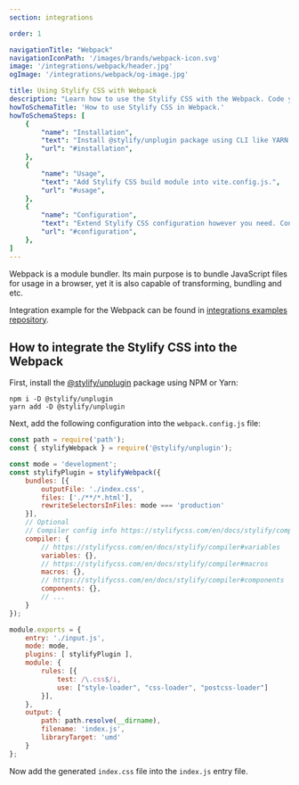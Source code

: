 ```yaml
---
section: integrations

order: 1

navigationTitle: "Webpack"
navigationIconPath: '/images/brands/webpack-icon.svg'
image: '/integrations/webpack/header.jpg'
ogImage: '/integrations/webpack/og-image.jpg'

title: Using Stylify CSS with Webpack
description: "Learn how to use the Stylify CSS with the Webpack. Code your website faster with Stylify CSS and Webpack."
howToSchemaTitle: 'How to use Stylify CSS in Webpack.'
howToSchemaSteps: [
	{
		"name": "Installation",
		"text": "Install @stylify/unplugin package using CLI like YARN or NPM.",
		"url": "#installation",
	},
	{
		"name": "Usage",
		"text": "Add Stylify CSS build module into vite.config.js.",
		"url": "#usage",
	},
	{
		"name": "Configuration",
		"text": "Extend Stylify CSS configuration however you need. Configure variables, components, custom selectors and a lot more.",
		"url": "#configuration",
	},
]
---
```


Webpack is a module bundler. Its main purpose is to bundle JavaScript files for usage in a browser, yet it is also capable of transforming, bundling and etc.

<Note>Integration example for the Webpack can be found in <a href="https://github.com/stylify/integrations-examples/tree/master/webpack" target="_blank" rel="noopener">integrations examples repository</a>.</Note>

## How to integrate the Stylify CSS into the Webpack

First, install the [@stylify/unplugin](/en/docs/unplugin) package using NPM or Yarn:

```
npm i -D @stylify/unplugin
yarn add -D @stylify/unplugin
```

Next, add the following configuration into the `webpack.config.js` file:

```javascript
const path = require('path');
const { stylifyWebpack } = require('@stylify/unplugin');

const mode = 'development';
const stylifyPlugin = stylifyWebpack({
	bundles: [{
		outputFile: './index.css',
		files: ['./**/*.html'],
		rewriteSelectorsInFiles: mode === 'production'
	}],
	// Optional
	// Compiler config info https://stylifycss.com/en/docs/stylify/compiler#configuration
	compiler: {
		// https://stylifycss.com/en/docs/stylify/compiler#variables
		variables: {},
		// https://stylifycss.com/en/docs/stylify/compiler#macros
		macros: {},
		// https://stylifycss.com/en/docs/stylify/compiler#components
		components: {},
		// ...
	}
});

module.exports = {
	entry: './input.js',
	mode: mode,
	plugins: [ stylifyPlugin ],
	module: {
		rules: [{
			test: /\.css$/i,
			use: ["style-loader", "css-loader", "postcss-loader"]
		}],
	},
	output: {
		path: path.resolve(__dirname),
		filename: 'index.js',
		libraryTarget: 'umd'
	}
};
```

Now add the generated `index.css` file into the `index.js` entry file.

<DocsUnpluginBuildInfo bundler="Webpack" />

<WhereToNext />
